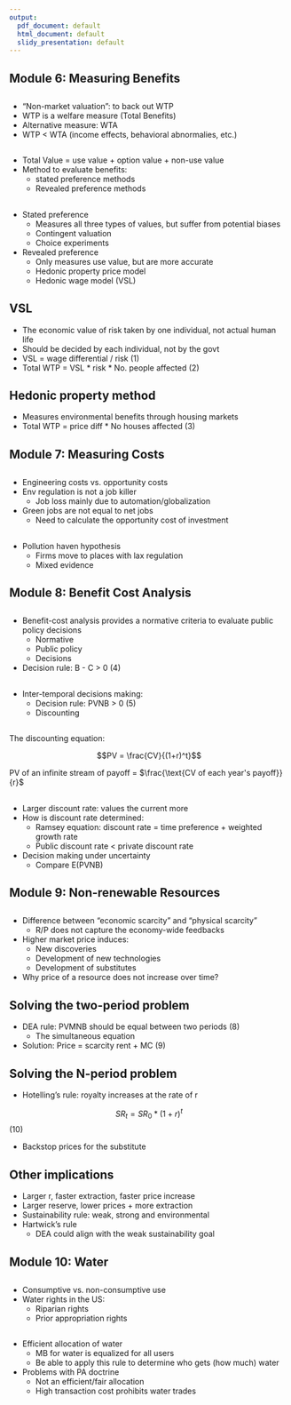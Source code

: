 ```yaml
---
output:
  pdf_document: default
  html_document: default
  slidy_presentation: default
---
```





## Module 6: Measuring Benefits
  
## 
* "Non-market valuation": to back out WTP
* WTP is a welfare measure (Total Benefits)
* Alternative measure: WTA
* WTP < WTA (income effects, behavioral abnormalies, etc.)

## 
* Total Value = use value + option value + non-use value
* Method to evaluate benefits: 
    - stated preference methods
    - Revealed preference methods
  
## 
* Stated preference
    - Measures all three types of values, but suffer from potential biases
    - Contingent valuation
    - Choice experiments
* Revealed preference
    - Only measures use value, but are more accurate
    - Hedonic property price model 
    - Hedonic wage model (VSL)

## VSL 
* The economic value of risk taken by one individual, not actual human life
* Should be decided by each individual, not by the govt
* VSL = wage differential / risk (1)
*	Total WTP = VSL * risk * No. people affected (2)

## Hedonic property method
* Measures environmental benefits through housing markets
* Total WTP = price diff * No houses affected (3)

## Module 7: Measuring Costs

## 
*	Engineering costs vs. opportunity costs
*	Env regulation is not a job killer
    -	Job loss mainly due to automation/globalization
*	Green jobs are not equal to net jobs
    -	Need to calculate the opportunity cost of investment
  
##   
*	Pollution haven hypothesis
    -	Firms move to places with lax regulation
    -	Mixed evidence


## Module 8: Benefit Cost Analysis

##
*	Benefit-cost analysis provides a normative criteria to evaluate public policy decisions
    - Normative
    - Public policy
    - Decisions
* Decision rule: B - C > 0 (4)  

## 
* Inter-temporal decisions making:
    - Decision rule: PVNB > 0 (5)
    -	Discounting

## 
The discounting equation:

$$PV = \frac{CV}{(1+r)^t}$$   

PV of an infinite stream of payoff = $\frac{\text{CV of each year's payoff}}{r}$

##
* Larger discount rate: values the current more
*	How is discount rate determined:
    - Ramsey equation: discount rate = time preference + weighted growth rate
    -	Public discount rate < private discount rate
*	Decision making under uncertainty
    - Compare E(PVNB)



## Module 9: Non-renewable Resources

## 
* Difference between "economic scarcity" and "physical scarcity"
    - R/P does not capture the economy-wide feedbacks
* Higher market price induces:
    - New discoveries
    - Development of new technologies
    - Development of substitutes
* Why price of a resource does not increase over time?

## Solving the two-period problem
* DEA rule: PVMNB should be equal between two periods (8)
    - The simultaneous equation
* Solution: Price = scarcity rent + MC (9)

## Solving the N-period problem
*	Hotelling’s rule: royalty increases at the rate of r

$$SR_t = SR_0 * (1+r)^t$$ (10)

*	Backstop prices for the substitute

## Other implications
*	Larger r, faster extraction, faster price increase
*	Larger reserve, lower prices + more extraction
*	Sustainability rule: weak, strong and environmental	
*	Hartwick’s rule
    - DEA could align with the weak sustainability goal


## Module 10: Water

## 
* Consumptive vs. non-consumptive use
* Water rights in the US:
    - Riparian rights
    - Prior appropriation rights
  
##  
*	Efficient allocation of water
    -	MB for water is equalized for all users
    - Be able to apply this rule to determine who gets (how much) water
*	Problems with PA doctrine
    - Not an efficient/fair allocation
    - High transaction cost prohibits water trades








